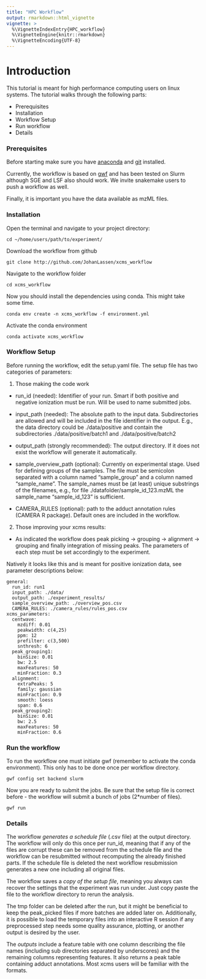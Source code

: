 ---
title: "HPC Workflow"
output: rmarkdown::html_vignette
vignette: >
  %\VignetteIndexEntry{HPC_workflow}
  %\VignetteEngine{knitr::rmarkdown}
  %\VignetteEncoding{UTF-8}
---

# Introduction

This tutorial is meant for high performance computing users on linux systems. The tutorial walks through the following parts:

-   Prerequisites
-   Installation
-   Workflow Setup
-   Run workflow
-   Details

### Prerequisites

Before starting make sure you have [anaconda](https://conda.io/projects/conda/en/latest/user-guide/install/index.html) and [git](https://git-scm.com/book/en/v2/Getting-Started-Installing-Git) installed.

Currently, the workflow is based on [gwf](https://gwf.app/) and has been tested on Slurm although SGE and LSF also should work. We invite snakemake users to push a workflow as well.

Finally, it is important you have the data available as mzML files.

### Installation

Open the terminal and navigate to your project directory:

```         
cd ~/home/users/path/to/experiment/
```

Download the workflow from github

```         
git clone http://github.com/JohanLassen/xcms_workflow
```

Navigate to the workflow folder
```
cd xcms_workflow
```


Now you should install the dependencies using conda. This might take some time.

```         
conda env create -n xcms_workflow -f environment.yml
```

Activate the conda environment

```         
conda activate xcms_workflow
```

### Workflow Setup

Before running the workflow, edit the setup.yaml file. The setup file has two categories of parameters:

(1) Those making the code work

-   run_id (needed): Identifier of your run. Smart if both positive and negative ionization must be run. Will be used to name submitted jobs.

-   input_path (needed): The absolute path to the input data. Subdirectories are allowed and will be included in the file identifier in the output. E.g., the data directory could be ./data/positive and contain the subdirectories ./data/positive/batch1 and ./data/positive/batch2

-   output_path (strongly recommended): The output directory. If it does not exist the workflow will generate it automatically. 

-   sample_overview_path (optional): Currently on experimental stage. Used for defining groups of the samples. The file must be semicolon separated with a column named "sample_group" and a column named "sample_name". The sample_names must be (at least) unique substrings of the filenames, e.g., for file ./datafolder/sample_id_123.mzML the sample_name "sample_id_123" is sufficient. 

-   CAMERA_RULES (optional): path to the adduct annotation rules (CAMERA R package). Default ones are included in the workflow.

(2) Those improving your xcms results:

-   As indicated the workflow does peak picking → grouping → alignment → grouping and finally integration of missing peaks. The parameters of each step must be set accordingly to the experiment.

Natively it looks like this and is meant for positive ionization data, see parameter descriptions below:

```         
general:
  run_id: run1
  input_path: ./data/
  output_path: ./experiment_results/
  sample_overview_path: ./overview_pos.csv
  CAMERA_RULES: ./camera_rules/rules_pos.csv
xcms_parameters:
  centwave:
    mzdiff: 0.01
    peakwidth: c(4,25)
    ppm: 12
    prefilter: c(3,500)
    snthresh: 6
  peak_grouping1:
    binSize: 0.01
    bw: 2.5
    maxFeatures: 50
    minFraction: 0.3
  alignment:
    extraPeaks: 5
    family: gaussian
    minFraction: 0.9
    smooth: loess
    span: 0.6
  peak_grouping2:
    binSize: 0.01
    bw: 2.5
    maxFeatures: 50
    minFraction: 0.6
```

### Run the workflow

To run the workflow one must initiate gwf (remember to activate the conda environment). This only has to be done once per workflow directory.

```         
gwf config set backend slurm
```

Now you are ready to submit the jobs. Be sure that the setup file is correct before - the workflow will submit a bunch of jobs (2\*number of files).

```         
gwf run
```

### Details

The workflow *generates a schedule file* (.csv file) at the output directory. The workflow will only do this once per run_id, meaning that if any of the files are corrupt these can be removed from the schedule file and the workflow can be resubmitted without recomputing the already finished parts. If the schedule file is deleted the next workflow resubmission generates a new one including all original files.

The workflow saves a *copy of the setup file*, meaning you always can recover the settings that the experiment was run under. Just copy paste the file to the workflow directory to rerun the analysis.

The tmp folder can be deleted after the run, but it might be beneficial to keep the peak_picked files if more batches are added later on. Additionally, it is possible to load the temporary files into an interactive R session if any preprocessed step needs some quality assurance, plotting, or another output is desired by the user.

The *outputs* include a feature table with one column describing the file names (including sub directories separated by underscores) and the remaining columns representing features. It also returns a peak table containing adduct annotations. Most xcms users will be familiar with the formats.
